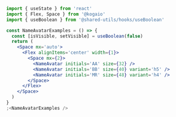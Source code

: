 ```jsx
import { useState } from 'react'
import { Flex, Space } from '@kogaio'
import { useBoolean } from '@shared-utils/hooks/useBoolean'

const NameAvatarExamples = () => {
  const [isVisible, setVisible] = useBoolean(false)
  return (
    <Space mx='auto'>
      <Flex alignItems='center' width={1}>
        <Space mx={2}>
          <NameAvatar initials='AA' size={32} />
          <NameAvatar initials='BB' size={40} variant='h5' />
          <NameAvatar initials='MR' size={48} variant='h4' />
        </Space>
      </Flex>
    </Space>
  )
}
;<NameAvatarExamples />
```
